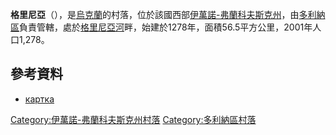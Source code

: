 {{coord|49|2|2|N|23|52|38|E|scale:30000|display=title}}

'''格里尼亞'''（{{lang-uk|Гериня}}），是[[烏克蘭|烏克蘭]]的村落，位於該國西部[[伊萬諾-弗蘭科夫斯克州|伊萬諾-弗蘭科夫斯克州]]，由[[多利納區|多利納區]]負責管轄，處於[[格里尼亞河|格里尼亞河]]畔，始建於1278年，面積56.5平方公里，2001年人口1,278。

==參考資料==
*[http://gska2.rada.gov.ua/pls/z7502/A005?rdat1=13.12.2009&rf7571=13511 картка]{{dead link|date=2018年3月 |bot=InternetArchiveBot |fix-attempted=yes }}

{{DEFAULTSORT:Гериня}}
[[Category:伊萬諾-弗蘭科夫斯克州村落|Category:伊萬諾-弗蘭科夫斯克州村落]]
[[Category:多利納區村落|Category:多利納區村落]]


{{IvanoFrankivsk-geo-stub}}